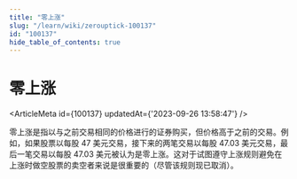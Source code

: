 ```yaml
---
title: "零上涨"
slug: "/learn/wiki/zerouptick-100137"
id: "100137"
hide_table_of_contents: true
---
```



# 零上涨

<ArticleMeta id={100137} updatedAt={'2023-09-26 13:58:47'} />
<div className='border-solid border-b border-t-0 my-4 border-[var(--ifm-color-gray-300)]' />

零上涨是指以与之前交易相同的价格进行的证券购买，但价格高于之前的交易。例如，如果股票以每股 47 美元交易，接下来的两笔交易以每股 47.03 美元交易，最后一笔交易以每股 47.03 美元被认为是零上涨。这对于试图遵守上涨规则避免在上涨时做空股票的卖空者来说是很重要的（尽管该规则现已取消）。
